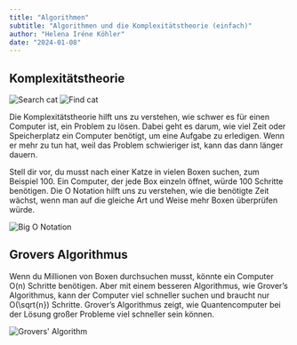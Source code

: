 ```yaml
---
title: "Algorithmen"
subtitle: "Algorithmen und die Komplexitätstheorie (einfach)"
author: "Helena Iréne Köhler"
date: "2024-01-08"
---
```


## Komplexitätstheorie

![Search cat](/posts/assets/entries/algorithms/search_cat.png)
![Find cat](/posts/assets/entries/algorithms/find_cat.png)

Die Komplexitätstheorie hilft uns zu verstehen, wie schwer es für einen Computer ist, ein Problem zu lösen. Dabei geht es darum, wie viel Zeit oder Speicherplatz ein Computer benötigt, um eine Aufgabe zu erledigen. Wenn er mehr zu tun hat, weil das Problem schwieriger ist, kann das dann länger dauern.

Stell dir vor, du musst nach einer Katze in vielen Boxen suchen, zum Beispiel 100. Ein Computer, der jede Box einzeln öffnet, würde 100 Schritte benötigen. Die O Notation hilft uns zu verstehen, wie die benötigte Zeit wächst, wenn man auf die gleiche Art und Weise mehr Boxen überprüfen würde.

![Big O Notation](/posts/assets/entries/algorithms/bigo.png)

## Grovers Algorithmus

Wenn du Millionen von Boxen durchsuchen musst, könnte ein Computer O(n) Schritte benötigen. Aber mit einem besseren Algorithmus, wie Grover’s Algorithmus, kann der Computer viel schneller suchen und braucht nur O(\sqrt{n}) Schritte. Grover’s Algorithmus zeigt, wie Quantencomputer bei der Lösung großer Probleme viel schneller sein können.

![Grovers' Algorithm](/posts/assets/entries/algorithms/grover.png)
